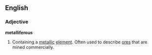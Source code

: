 ==English==

===Adjective===
'''metalliferous'''

# Containing a [[metal]]lic [[element]]. Often used to describe [[ore]]s that are mined commercially.
#:''{{{2|Cassiterite is a metalliferous ore because it contains tin.}}}''